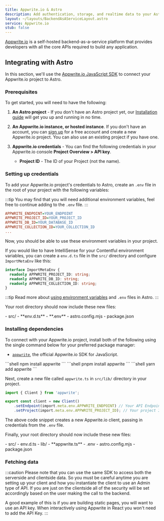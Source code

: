 ```yaml
---
title: Appwrite.io & Astro
description: Add authentication, storage, and realtime data to your Astro application
layout: ~/layouts/BackendAsAServiceLayout.astro
service: Appwrite.io
stub: false
---
```




[Appwrite.io](https://appwrite.io/) is a self-hosted backend-as-a-service platform that provides developers with all the core APIs required to build any application.

## Integrating with Astro

In this section, we'll use the [Appwrite.io JavaScript SDK](https://appwrite.io/docs/getting-started-for-web#getSDK) to connect your Appwrite.io project to Astro.

### Prerequisites

To get started, you will need to have the following:

1. **An Astro project** - If you don't have an Astro project yet, our [Installation guide](/en/install/auto/) will get you up and running in no time.

2. **An Appwrite.io instance, or hosted instance**. If you don't have an account, you can [sign up](https://cloud.appwrite.io/login) for a free account and create a new Appwrite.io project. You can also use an existing project if you have one. 

3. **Appwrite.io credentials** - You can find the following credentials in your Appwrite.io console **Project Overview > API key**. 

    - **Project ID** - The ID of your Project (not the name). 

### Setting up credentials

To add your Appwrite.io project's credentials to Astro, create an `.env` file in the root of your project with the following variables:

:::tip
You may find that you will need additional environment variables, feel free to continue adding to the `.env` file.
:::

```ini title=".env"
APPWRITE_ENDPOINT=YOUR_ENDPOINT
APPWRITE_PROJECT_ID=YOUR_PROJECT_ID
APPWRITE_DB_ID=YOUR_DATABASE_ID
APPWRITE_COLLECTION_ID=YOUR_COLLECTION_ID
...
```

Now, you should be able to use these environment variables in your project. 

If you would like to have IntelliSense for your Contentful environment variables, you can create a `env.d.ts` file in the `src/` directory and configure `ImportMetaEnv` like this:

```ts title="src/env.d.ts"
interface ImportMetaEnv {
  readonly APPWRITE_PROJECT_ID: string;
  readonly APPWRITE_DB_ID: string;
  readonly APPWRITE_COLLECTION_ID: string;
}
```
:::tip
Read more about [using environment variables](/en/guides/environment-variables/) and `.env` files in Astro.
:::

Your root directory should now include these new files:

<FileTree title="Project Structure">
- src/
  - **env.d.ts**
- **.env**
- astro.config.mjs
- package.json
</FileTree>

### Installing dependencies

To connect with your Appwrite.io project, install both of the following using the single command below for your preferred package manager:
- [`appwrite`](https://github.com/appwrite/sdk-for-web), the official Appwrite.io SDK for JavaScript.

<PackageManagerTabs>
  <Fragment slot="npm">
  ```shell
  npm install appwrite
  ```
  </Fragment>
  <Fragment slot="pnpm">
  ```shell
  pnpm install appwrite
  ```
  </Fragment>
  <Fragment slot="yarn">
  ```shell
  yarn add appwrite
  ```
  </Fragment>
</PackageManagerTabs>

Next, create a new file called `appwrite.ts` in `src/lib/` directory in your project.

```ts title="src/lib/appwrite.ts"
import { Client } from 'appwrite';

export const client = new Client()
    .setEndpoint(import.meta.env.APPWRITE_ENDPOINT) // Your API Endpoint
    .setProject(import.meta.env.APPWRITE_PROJECT_ID); // Your project ID

```

The above code snippet creates a new Appwrite.io client, passing in credentials from the `.env` file. 

Finally, your root directory should now include these new files:

<FileTree title="Project Structure">
- src/
  - env.d.ts
  - lib/
    - **appwrite.ts**
- .env
- astro.config.mjs
- package.json
</FileTree>

### Fetching data

:::caution
Please note that you can use the same SDK to access both the serverside and clientside data. So you must be careful anytime you are setting up your client and how you instantiate the client to use an Admin type of API. If you are just on the clientside all of the security will be set accordingly based on the user making the call to the backend.

A good example of this is if you are building static pages, you will want to use an API key. When interactively using Appwrite in React you won't need to add the API Key.
:::

